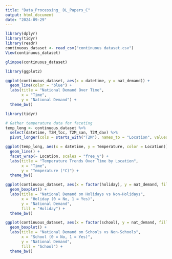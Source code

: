 ```yaml
---
title: "Data_Processing_ DL_Papers_C"
output: html_document
date: "2024-09-29"
---
```


```r
library(dplyr)
library(tidyr)
library(readr)
continuous_dataset <- read_csv("continuous dataset.csv")
View(continuous_dataset)
```


```r
glimpse(continuous_dataset)

```

```r
library(ggplot2)

ggplot(continuous_dataset, aes(x = datetime, y = nat_demand)) +
  geom_line(color = "blue") +
  labs(title = "National Demand Over Time", 
       x = "Time", 
       y = "National Demand") +
  theme_bw()

```
```r
library(tidyr)

# Gather temperature data for faceting
temp_long <- continuous_dataset %>%
  select(datetime, T2M_toc, T2M_san, T2M_dav) %>%
  pivot_longer(cols = starts_with("T2M"), names_to = "Location", values_to = "Temperature")

ggplot(temp_long, aes(x = datetime, y = Temperature, color = Location)) +
  geom_line() +
  facet_wrap(~ Location, scales = "free_y") +
  labs(title = "Temperature Trends Over Time by Location",
       x = "Time", 
       y = "Temperature (°C)") +
  theme_bw()

```

```r

ggplot(continuous_dataset, aes(x = factor(holiday), y = nat_demand, fill = factor(holiday))) +
  geom_boxplot() +
  labs(title = "National Demand on Holidays vs Non-Holidays",
       x = "Holiday (0 = No, 1 = Yes)",
       y = "National Demand",
       fill = "Holiday") +
  theme_bw()
```
```r
ggplot(continuous_dataset, aes(x = factor(school), y = nat_demand, fill = factor(school))) +
  geom_boxplot() +
  labs(title = "National Demand on Schools vs Non-Schools",
       x = "School (0 = No, 1 = Yes)",
       y = "National Demand",
       fill = "School") +
  theme_bw()
```

